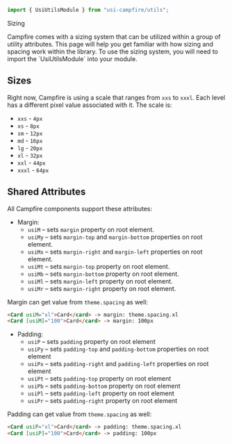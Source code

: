 
<Meta title="Design/Sizing" />

<style>{`
  @import url('https://fonts.googleapis.com/css2?family=Open+Sans:wght@300;400;600&display=swap');

    .title {
      display: block;
      color: #292829;
      font-family: 'Open Sans', sans-serif;
      font-size: 1.875rem;
      font-weight: 600;
      margin-bottom: 12px;
    }

    .description {
      color: #292829;
      display: block;
      font-family: 'Open Sans', sans-serif;
      font-size: .875rem;
      margin-bottom: 0;
    }

    .h2  {
      border: none;
      color: #292829;
      display: block;
      font-family: 'Open Sans', sans-serif;
      font-size: 1.5625rem;
      font-weight: 600;
      line-height: 30px;
      margin-top: 24px !important;
      width: 50%;
    }

    .paragraph {
      color: #292829;
      font-family: 'Open Sans', sans-serif;
      font-size: .875rem;
      line-height: 22px;
      margin-bottom: 24px;
    }
`}</style>

```ts
import { UsiUtilsModule } from "usi-campfire/utils";
```

<span className="title">Sizing</span>

<p className="description">
  Campfire comes with a sizing system that can be utilized within a group of utility attributes. This page will help you get familiar with how sizing and
  spacing work within the library. To use the sizing system, you will need to import the `UsiUtilsModule` into your module.
</p>

<h2 className="h2">Sizes</h2>

Right now, Campfire is using a scale that ranges from `xxs` to `xxxl`. Each level has a different pixel value associated with it. The scale is:

- `xxs` - `4px`
- `xs` - `8px`
- `sm` - `12px`
- `md` - `16px`
- `lg` - `20px`
- `xl` - `32px`
- `xxl` - `44px`
- `xxxl` - `64px`

<h2 className="h2">Shared Attributes</h2>

All Campfire components support these attributes:

 - Margin:
    - `usiM` – sets `margin` property on root element.
    - `usiMy` – sets `margin-top` and `margin-bottom` properties on root element.
    - `usiMx` – sets `margin-right` and `margin-left` properties on root element.
    - `usiMt` – sets `margin-top` property on root element.
    - `usiMb` – sets `margin-bottom` property on root element.
    - `usiMl` – sets `margin-left` property on root element.
    - `usiMr` – sets `margin-right` property on root element.

Margin can get value from `theme.spacing` as well:

```html
<Card usiM="xl">Card</card> -> margin: theme.spacing.xl
<Card [usiM]="100">Card</card> -> margin: 100px
```

- Padding:
    - `usiP` – sets `padding` property on root element
    - `usiPy` – sets `padding-top` and `padding-bottom` properties on root element
    - `usiPx` – sets `padding-right` and `padding-left` properties on root element
    - `usiPt` – sets `padding-top` property on root element
    - `usiPb` – sets `padding-bottom` property on root element
    - `usiPl` – sets `padding-left` property on root element
    - `usiPr` – sets `padding-right` property on root element

Padding can get value from `theme.spacing` as well:

```html
<Card usiP="xl">Card</card> -> padding: theme.spacing.xl
<Card [usiP]="100">Card</card> -> padding: 100px
```
